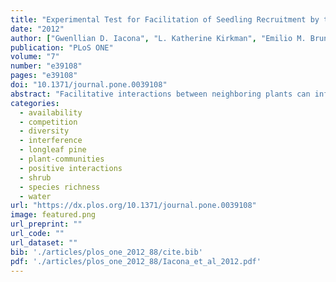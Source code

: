 ```yaml
---
title: "Experimental Test for Facilitation of Seedling Recruitment by the Dominant Bunchgrass in a Fire-Maintained Savanna"
date: "2012"
author: ["Gwenllian D. Iacona", "L. Katherine Kirkman", "Emilio M. Bruna"]
publication: "PLoS ONE"
volume: "7"
number: "e39108"
pages: "e39108"
doi: "10.1371/journal.pone.0039108"
abstract: "Facilitative interactions between neighboring plants can influence community composition, especially in locations where environmental stress is a factor limiting competitive effects. The longleaf pine savanna of the southeastern United States is a threatened and diverse system where seedling recruitment success and understory species richness levels are regulated by the availability of moist microsites. We hypothesized that the dominant bunch grass species (Aristida stricta Michx.) would facilitate moist seedling microsites through shading, but that the effect would depend on stress gradients. Here, we examined the environmental properties modified by the presence of wiregrass and tested the importance of increased shade as a potential facilitative mechanism promoting seedling recruitment across spatial and temporal stress gradients. We showed that environmental gradients, season, and experimental water manipulation influence seedling success. Environmental properties were modified by wiregrass proximity in a manner that could facilitate seedling success, but we showed that shade alone does not provide a facilitative benefit to seedlings in this system."
categories: 
  - availability
  - competition
  - diversity
  - interference
  - longleaf pine
  - plant-communities
  - positive interactions
  - shrub
  - species richness
  - water
url: "https://dx.plos.org/10.1371/journal.pone.0039108"
image: featured.png
url_preprint: ""
url_code: ""
url_dataset: ""
bib: './articles/plos_one_2012_88/cite.bib'
pdf: './articles/plos_one_2012_88/Iacona_et_al_2012.pdf'
---
```

